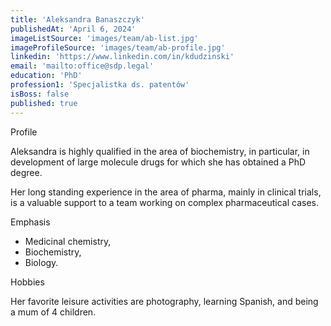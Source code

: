 ```yaml
---
title: 'Aleksandra Banaszczyk'
publishedAt: 'April 6, 2024'
imageListSource: 'images/team/ab-list.jpg'
imageProfileSource: 'images/team/ab-profile.jpg'
linkedin: 'https://www.linkedin.com/in/kdudzinski'
email: 'mailto:office@sdp.legal'
education: 'PhD'
profession1: 'Specjalistka ds. patentów'
isBoss: false
published: true
---
```


<ProfileSection type="profile">Profile</ProfileSection>

Aleksandra is highly qualified in the area of biochemistry, in particular, in development of large molecule drugs for which she has obtained a PhD degree.

Her long standing experience in the area of pharma, mainly in clinical trials, is a valuable support to a team working on complex pharmaceutical cases.

<ProfileSection type="search">Emphasis</ProfileSection>

- Medicinal chemistry,
- Biochemistry,
- Biology.

<ProfileSection type="hobby">Hobbies</ProfileSection>

Her favorite leisure activities are photography, learning Spanish, and being a mum of 4 children.